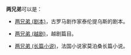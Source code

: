 '''两兄弟'''可以是：

* [[两兄弟_(剧本)|两兄弟 (剧本)]]，古罗马剧作家泰伦提乌斯的剧本。

* [[两兄弟_(越剧)|两兄弟 (越剧)]]，越剧篇目。

* [[两兄弟_(长篇小说)|两兄弟 (长篇小说)]]，法国小说家莫泊桑长篇小说。

{{disambig|Cat=三字作品消歧义}}